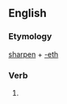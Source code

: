 ==English==

===Etymology===
[[sharpen]] + [[-eth]]

===Verb===
{{head|en|verb form}}

# {{en-archaic third-person singular of|sharpen}}